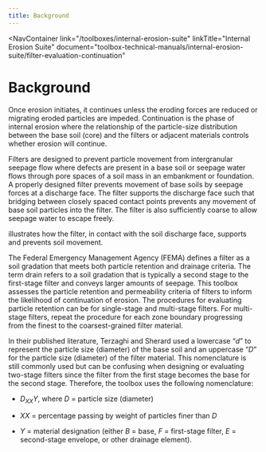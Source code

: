 ```yaml
---
title: Background
---
```



<NavContainer 
  link="/toolboxes/internal-erosion-suite"
  linkTitle="Internal Erosion Suite" 
  document="toolbox-technical-manuals/internal-erosion-suite/filter-evaluation-continuation"
></NavContainer>

# Background

Once erosion initiates, it continues unless the eroding forces are reduced or migrating eroded particles are impeded. Continuation is the phase of
internal erosion where the relationship of the particle-size distribution between the base soil (core) and the filters or adjacent materials controls
whether erosion will continue.

Filters are designed to prevent particle movement from intergranular seepage flow where defects are present in a base soil or seepage water flows
through pore spaces of a soil mass in an embankment or foundation. A properly designed filter prevents movement of base soils by seepage forces at a
discharge face. The filter supports the discharge face such that bridging between closely spaced contact points prevents any movement of base soil
particles into the filter. The filter is also sufficiently coarse to allow seepage water to escape freely.

<FigReference figKey="particle-retention"/> illustrates how the filter, in contact with the soil discharge face, supports and prevents soil movement.

<Figure
  docId="04-background.mdx"
  figKey="particle-retention"
  src="figures/toolbox-technical-manuals/internal-erosion-suite/filter-evaluation-continuation/v1.0/figure8.png"
  alt="Schematic of filter providing particle retention"
  caption="Schematic of filter providing particle retention."
></Figure>

The Federal Emergency Management Agency (FEMA) <Citation citationKey="FEMA2011"/> defines a filter as a soil gradation that meets both particle retention and drainage criteria.
The term drain refers to a soil gradation that is typically a second stage to the first-stage filter and conveys larger amounts of seepage.
This toolbox assesses the particle retention and permeability criteria of filters to inform the likelihood of continuation of erosion.
The procedures for evaluating particle retention can be for single-stage and multi-stage filters. For multi-stage filters, repeat the procedure for
each zone boundary progressing from the finest to the coarsest-grained filter material.

In their published literature, Terzaghi and Sherard used a lowercase “_d_” to represent the particle size (diameter) of the base soil and an uppercase
“_D_” for the particle size (diameter) of the filter material. This nomenclature is still commonly used but can be confusing when designing or evaluating
two-stage filters since the filter from the first stage becomes the base for the second stage. Therefore, the toolbox uses the following nomenclature:

- _D<sub>XX</sub>Y_, where _D_ = particle size (diameter)

- _XX_ = percentage passing by weight of particles finer than _D_

- _Y_ = material designation (either _B_ = base, _F_ = first-stage filter, _E_ = second-stage envelope, or other drainage element).

<CitationFootnote />
